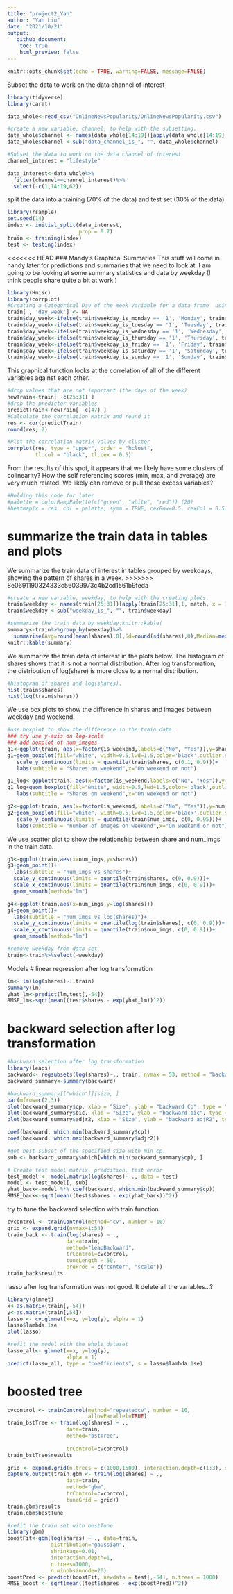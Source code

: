 ```yaml
---
title: "project2_Yan"
author: "Yan Liu"
date: "2021/10/21"
output: 
   github_document:
    toc: true
    html_preview: false
---
```


```r
knitr::opts_chunk$set(echo = TRUE, warning=FALSE, message=FALSE)
```

Subset the data to work on the data channel of interest
```r
library(tidyverse)
library(caret)

data_whole<-read_csv("OnlineNewsPopularity/OnlineNewsPopularity.csv")

#create a new variable, channel, to help with the subsetting.
data_whole$channel <- names(data_whole[14:19])[apply(data_whole[14:19],1, match, x = 1)]
data_whole$channel <-sub("data_channel_is_", "", data_whole$channel)

#Subset the data to work on the data channel of interest
channel_interest = "lifestyle"

data_interest<-data_whole%>%
  filter(channel==channel_interest)%>%
  select(-c(1,14:19,62))
```


split the data into a training (70% of the data) and test set (30% of the data)
```r
library(rsample)
set.seed(14)
index <- initial_split(data_interest,
                       prop = 0.7)
train <- training(index)
test <- testing(index)
```

<<<<<<< HEAD
### Mandy's Graphical Summaries 
This stuff will come in handy later for predictions and summaries that we need to look at. I am going to be looking at some summary statistics and data by weekday (I think people share quite a bit at work.)
```r
library(Hmisc)
library(corrplot)
#Creating a Categorical Day of the Week Variable for a data frame  using the ifelse statements.
train[ , 'day_week'] <- NA
train$day_week<-ifelse(train$weekday_is_monday == '1', 'Monday', train$day_week )
train$day_week<-ifelse(train$weekday_is_tuesday == '1', 'Tuesday', train$day_week )
train$day_week<-ifelse(train$weekday_is_wednesday == '1', 'Wednesday', train$day_week )
train$day_week<-ifelse(train$weekday_is_thursday == '1', 'Thursday', train$day_week )
train$day_week<-ifelse(train$weekday_is_friday == '1', 'Friday', train$day_week )
train$day_week<-ifelse(train$weekday_is_saturday == '1', 'Saturday', train$day_week )
train$day_week<-ifelse(train$weekday_is_sunday == '1', 'Sunday', train$day_week )
```

This graphical function looks at the correlation of all of the different variables against each other. 
```r
#drop values that are not important (the days of the week)
newTrain<-train[ -c(25:31) ]
#drop the predictor variables
predictTrain<-newTrain[ -c(47) ]
#Calculate the correlation Matrix and round it
res <- cor(predictTrain)
round(res, 2)

#Plot the correlation matrix values by cluster
corrplot(res, type = "upper", order = "hclust",
         tl.col = "black", tl.cex = 0.5)
```
From the results of this spot, it appears that we likely have some clusters of colinearity? How the self referencing scores (min, max, and average) are very much related. We likely can remove or pull these excess variables?


```r
#Holding this code for later
#palette = colorRampPalette(c("green", "white", "red")) (20)
#heatmap(x = res, col = palette, symm = TRUE, cexRow=0.5, cexCol = 0.5)
```


summarize the train data in tables and plots
=======
We summarize the train data of interest in tables grouped by weekdays, showing the pattern of shares in a week.
>>>>>>> 8e0691190324333c56039973c4b2cd1561b9feda
```r
#create a new variable, weekday, to help with the creating plots.
train$weekday <- names(train[25:31])[apply(train[25:31],1, match, x = 1)]
train$weekday <-sub("weekday_is_", "", train$weekday)

#summarize the train data by weekday.knitr::kable(
summary<-train%>%group_by(weekday)%>%
  summarise(Avg=round(mean(shares),0),Sd=round(sd(shares),0),Median=median(shares),IQR=round(IQR(shares),0))
knitr::kable(summary)
```
We summarize the train data of interest in the plots below. The histogram of shares shows that it is not a normal distribution.  After log transformation, the distribution of log(share) is more close to a normal distribution.
```r
#histogram of shares and log(shares).
hist(train$shares)
hist(log(train$shares))
```
We use box plots to show the difference in shares and images between weekday and weekend.
```r
#use boxplot to show the difference in the train data.
### try use y-axis on log-scale
### add boxplot of num_images
g1<-ggplot(train, aes(x=factor(is_weekend,labels=c("No", "Yes")),y=shares))
g1+geom_boxplot(fill="white", width=0.5,lwd=1.5,color='black',outlier.shape = NA)+
   scale_y_continuous(limits = quantile(train$shares, c(0.1, 0.9)))+
   labs(subtitle = "Shares on weekend",x="On weekend or not")

g1_log<-ggplot(train, aes(x=factor(is_weekend,labels=c("No", "Yes")),y=log(shares)))
g1_log+geom_boxplot(fill="white", width=0.5,lwd=1.5,color='black',outlier.shape = NA)+
   labs(subtitle = "Shares on weekend",x="On weekend or not")

g2<-ggplot(train, aes(x=factor(is_weekend,labels=c("No", "Yes")),y=num_imgs))
g2+geom_boxplot(fill="white", width=0.5,lwd=1.5,color='black',outlier.shape = NA)+
   scale_y_continuous(limits = quantile(train$num_imgs, c(0, 0.95)))+
   labs(subtitle = "number of images on weekend",x="On weekend or not")
```

We use scatter plot to show the relationship between share and num_imgs in the train data.
```r
g3<-ggplot(train,aes(x=num_imgs,y=shares))
g3+geom_point()+
  labs(subtitle = "num_imgs vs shares")+
  scale_y_continuous(limits = quantile(train$shares, c(0, 0.9)))+
  scale_x_continuous(limits = quantile(train$num_imgs, c(0, 0.9)))+
  geom_smooth(method="lm")

g4<-ggplot(train,aes(x=num_imgs,y=log(shares)))
g4+geom_point()+
  labs(subtitle = "num_imgs vs log(shares)")+
  scale_y_continuous(limits = quantile(log(train$shares), c(0, 0.9)))+
  scale_x_continuous(limits = quantile(train$num_imgs, c(0, 0.9)))+
  geom_smooth(method="lm")

#remove weekday from data set
train<-train%>%select(-weekday)

```

Models
# linear regression after log transformation
```r
lm<- lm(log(shares)~.,train)
summary(lm)
yhat_lm<-predict(lm,test[,-54])
RMSE_lm<-sqrt(mean((test$shares - exp(yhat_lm))^2))
```
# backward selection after log transformation
```r
#backward selection after log transformation
library(leaps)
backward<- regsubsets(log(shares)~., train, nvmax = 53, method = "backward")
backward_summary<-summary(backward)

#backward_summary[["which"]][size, ]
par(mfrow=c(2,3))
plot(backward_summary$cp, xlab = "Size", ylab = "backward Cp", type = "l")
plot(backward_summary$bic, xlab = "Size", ylab = "backward bic", type = "l")
plot(backward_summary$adjr2, xlab = "Size", ylab = "backward adjR2", type = "l")

coef(backward, which.min(backward_summary$cp))
coef(backward, which.max(backward_summary$adjr2))

#get best subset of the specified size with min cp.
sub <- backward_summary$which[which.min(backward_summary$cp), ]

# Create test model matrix, predcition, test error
test_model <- model.matrix(log(shares)~ ., data = test)
model <- test_model[, sub]
yhat_back<-model %*% coef(backward, which.min(backward_summary$cp))
RMSE_back<-sqrt(mean((test$shares - exp(yhat_back))^2))
```

try to tune the backward selection with train function
```r
cvcontrol <- trainControl(method="cv", number = 10)
grid <- expand.grid(nvmax=1:54)
train_back <- train(log(shares) ~ ., 
                   data=train,
                   method="leapBackward",
                   trControl=cvcontrol,
                   tuneLength = 50,
                   preProc = c("center", "scale"))
train_back$results
```

lasso after log transformation was not good. It delete all the variables...?
```r
library(glmnet)
x<-as.matrix(train[,-54])
y<-as.matrix(train[,54])
lasso <- cv.glmnet(x=x, y=log(y), alpha = 1)
lasso$lambda.1se
plot(lasso)

#refit the model with the whole dataset
lasso_all<- glmnet(x=x, y=log(y), 
                   alpha = 1)
predict(lasso_all, type = "coefficients", s = lasso$lambda.1se)
```

# boosted tree
```r

cvcontrol <- trainControl(method="repeatedcv", number = 10,
                          allowParallel=TRUE)
train_bstTree <- train(log(shares) ~ ., 
                   data=train,
                   method="bstTree",
                   
                   trControl=cvcontrol)
train_bstTree$results

grid <- expand.grid(n.trees = c(1000,1500), interaction.depth=c(1:3), shrinkage=c(0.01,0.05,0.1), n.minobsinnode=c(20))
capture.output(train.gbm <- train(log(shares) ~ ., 
                   data=train,
                   method="gbm",
                   trControl=cvcontrol,
                   tuneGrid = grid))
train.gbm$results
train.gbm$bestTune

#refit the train set with bestTune
library(gbm)
boostFit<-gbm(log(shares) ~ ., data=train,
              distribution="gaussian",
              shrinkage=0.01,
              interaction.depth=1,
              n.trees=1000,
              n.minobsinnode=20)
boostPred <- predict(boostFit, newdata = test[,-54], n.trees = 1000)
RMSE_boost <- sqrt(mean((test$shares - exp(boostPred))^2))
```

